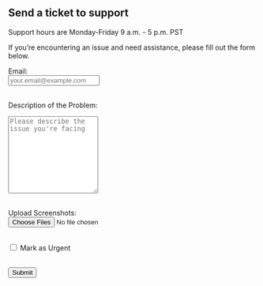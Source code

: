 ## Send a ticket to support
Support hours are Monday-Friday 9 a.m. - 5 p.m. PST

If you’re encountering an issue and need assistance, please fill out the form below.

<form method="POST" action="/support/submit">
  <label for="email">Email:</label><br/>
  <input type="email" id="email" name="email" placeholder="your.email@example.com" required/><br/><br/>

  <label for="description">Description of the Problem:</label><br/>
  <textarea id="description" name="description" rows="10" placeholder="Please describe the issue you're facing" required></textarea><br/><br/>

  <label for="screenshots">Upload Screenshots:</label><br/>
  <input type="file" id="screenshots" name="screenshots" accept="image/*" multiple/><br/><br/>

  <input type="checkbox" id="urgent" name="urgent"/>
  <label for="urgent">Mark as Urgent</label><br/><br/>

  <button type="submit">Submit</button>
</form>
